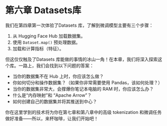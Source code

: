 
# 第六章 Datasets库

我们在第四章第一次体验了Datasets 库，了解到微调模型主要有三个步骤：

1. 从 Hugging Face Hub 加载数据集。
2. 使用 `Dataset.map()` 预处理数据。
3. 加载和计算指标（特征）。

但这仅仅触及了Datasets 库能做的事情的冰山一角！在本章，我们将深入探索这个库。一路上，我们会找到以下问题的答案：
* 当你的数据集不在 Hub 上时，你应该怎么做？
* 你如何切分和操作数据集？（如果你非常需要使用 Pandas，该如何处理？）
* 当你的数据集非常大，会撑爆你笔记本电脑的 RAM 时，你应该怎么办？
* 什么是“内存映射”和 “Apache Arrow”？
* 如何创建自己的数据集并将其推送到中心？

你在这里学到的技术将为你在第七章和第八章中的高级 tokenization 和微调任务做好准备——所以，来杯咖啡，让我们开始吧！